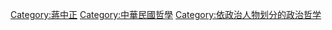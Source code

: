 [[Category:蔣中正|Category:蔣中正]]
[[Category:中華民國哲學|Category:中華民國哲學]]
[[Category:依政治人物划分的政治哲学|Category:依政治人物划分的政治哲学]]